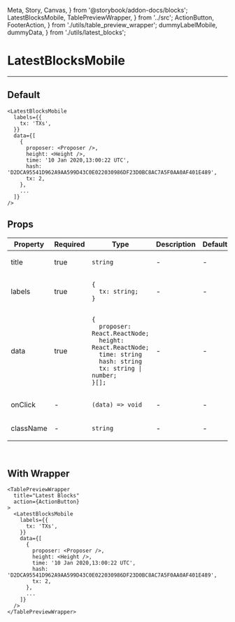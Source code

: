   Meta, Story, Canvas,
} from '@storybook/addon-docs/blocks';
  LatestBlocksMobile, TablePreviewWrapper,
} from '../src';
  ActionButton, FooterAction,
} from './utils/table_preview_wrapper';
  dummyLabelMobile, dummyData,
} from './utils/latest_blocks';

<Meta title="LatestBlocksMobile" component={LatestBlocksMobile} />

# LatestBlocksMobile
---

## Default
<Canvas>
  <Story name="Default">
    <LatestBlocksMobile labels={dummyLabelMobile} data={dummyData} />
  </Story>
</Canvas>

```
<LatestBlocksMobile
  labels={{
    tx: 'TXs',
  }}
  data={[
    {
      proposer: <Proposer />,
      height: <Height />,
      time: '10 Jan 2020,13:00:22 UTC',
      hash: 'D2DCA95541D962A9AA599D43C0E022030986DF23D0BC8AC7A5F0AA0AF401E489',
      tx: 2,
    },
    ...
  ]}
/>
```

## Props
<table>
<thead>
  <tr>
    <th>Property</th>
    <th>Required</th>
    <th>Type</th>
    <th>Description</th>
    <th>Default</th>
  </tr>
</thead>
<tbody>
  <tr>
    <td>title</td>
    <td>true</td>
    <td>

`string`

  </td>
    <td>-</td>
    <td>-</td>
  </tr>

  <tr>
    <td>labels</td>
    <td>true</td>
    <td>

```
{
  tx: string;
}
```

  </td>
    <td>-</td>
    <td>-</td>
  </tr>

  <tr>
    <td>data</td>
    <td>true</td>
    <td>

```
{
  proposer: React.ReactNode;
  height: React.ReactNode;
  time: string
  hash: string
  tx: string | number;
}[];
```

  </td>
    <td>-</td>
    <td>-</td>
  </tr>

  <tr>
    <td>onClick</td>
    <td>-</td>
    <td>

`(data) => void`

  </td>
    <td>-</td>
    <td>-</td>
  </tr>

  <tr>
    <td>className</td>
    <td>-</td>
    <td>

`string`

  </td>
    <td>-</td>
    <td>-</td>
  </tr>
  </tbody>
</table>
<br/>

## With Wrapper
<Canvas>
  <Story name="With TabletPreviewWrapper">
    <TablePreviewWrapper
      title="Latest Blocks"
      action={ActionButton}
    >
      <LatestBlocksMobile labels={dummyLabelMobile} data={dummyData} />
    </TablePreviewWrapper>
  </Story>
</Canvas>

```
<TablePreviewWrapper
  title="Latest Blocks"
  action={ActionButton}
>
  <LatestBlocksMobile
    labels={{
      tx: 'TXs',
    }}
    data={[
      {
        proposer: <Proposer />,
        height: <Height />,
        time: '10 Jan 2020,13:00:22 UTC',
        hash: 'D2DCA95541D962A9AA599D43C0E022030986DF23D0BC8AC7A5F0AA0AF401E489',
        tx: 2,
      },
      ...
    ]}
  />
</TablePreviewWrapper>
```

